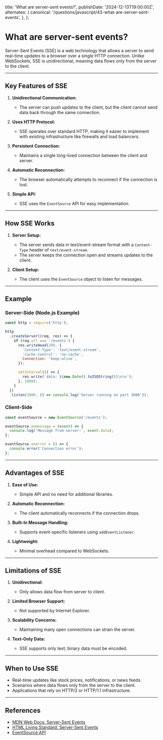 
  title: 'What are server-sent events?',
  publishDate: '2024-12-13T19:00:00Z',
  alternates: {
    canonical: '/questions/javascript/43-what-are-server-sent-events',
  },
};

# What are server-sent events?

Server-Sent Events (SSE) is a web technology that allows a server to send real-time updates to a browser over a single HTTP connection. Unlike WebSockets, SSE is unidirectional, meaning data flows only from the server to the client.

---

## **Key Features of SSE**

1. **Unidirectional Communication:**

   - The server can push updates to the client, but the client cannot send data back through the same connection.

2. **Uses HTTP Protocol:**

   - SSE operates over standard HTTP, making it easier to implement with existing infrastructure like firewalls and load balancers.

3. **Persistent Connection:**

   - Maintains a single long-lived connection between the client and server.

4. **Automatic Reconnection:**

   - The browser automatically attempts to reconnect if the connection is lost.

5. **Simple API:**
   - SSE uses the `EventSource` API for easy implementation.

---

## **How SSE Works**

1. **Server Setup:**

   - The server sends data in text/event-stream format with a `Content-Type` header of `text/event-stream`.
   - The server keeps the connection open and streams updates to the client.

2. **Client Setup:**
   - The client uses the `EventSource` object to listen for messages.

---

## **Example**

### **Server-Side (Node.js Example)**

```javascript
const http = require('http');

http
  .createServer((req, res) => {
    if (req.url === '/events') {
      res.writeHead(200, {
        'Content-Type': 'text/event-stream',
        'Cache-Control': 'no-cache',
        Connection: 'keep-alive',
      });

      setInterval(() => {
        res.write(`data: ${new Date().toISOString()}\n\n`);
      }, 1000);
    }
  })
  .listen(3000, () => console.log('Server running on port 3000'));
```

### **Client-Side**

```javascript
const eventSource = new EventSource('/events');

eventSource.onmessage = (event) => {
  console.log('Message from server:', event.data);
};

eventSource.onerror = () => {
  console.error('Connection error');
};
```

---

## **Advantages of SSE**

1. **Ease of Use:**

   - Simple API and no need for additional libraries.

2. **Automatic Reconnection:**

   - The client automatically reconnects if the connection drops.

3. **Built-In Message Handling:**

   - Supports event-specific listeners using `addEventListener`.

4. **Lightweight:**
   - Minimal overhead compared to WebSockets.

---

## **Limitations of SSE**

1. **Unidirectional:**

   - Only allows data flow from server to client.

2. **Limited Browser Support:**

   - Not supported by Internet Explorer.

3. **Scalability Concerns:**

   - Maintaining many open connections can strain the server.

4. **Text-Only Data:**
   - SSE supports only text; binary data must be encoded.

---

## **When to Use SSE**

- Real-time updates like stock prices, notifications, or news feeds.
- Scenarios where data flows only from the server to the client.
- Applications that rely on HTTP/2 or HTTP/1.1 infrastructure.

---

## **References**

- [MDN Web Docs: Server-Sent Events](https://developer.mozilla.org/en-US/docs/Web/API/Server-sent_events)
- [HTML Living Standard: Server-Sent Events](https://html.spec.whatwg.org/multipage/server-sent-events.html)
- [EventSource API](https://developer.mozilla.org/en-US/docs/Web/API/EventSource)

<GithubEdit link='/questions/javascript/43-what-are-server-sent-events/page.mdx' />
